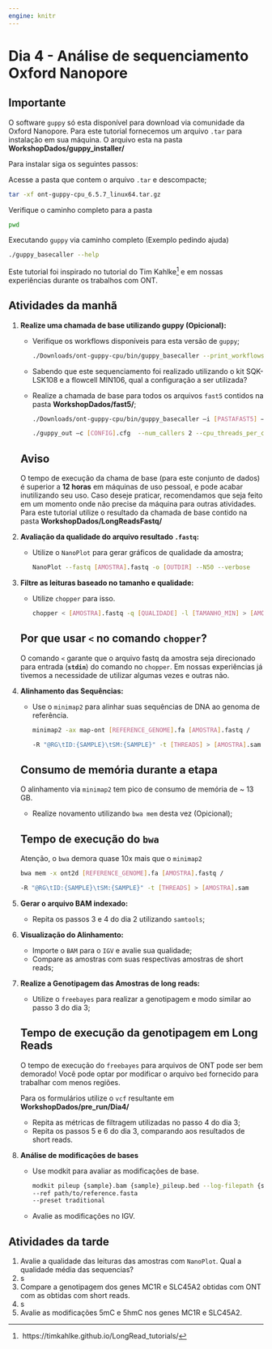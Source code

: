 ```yaml
---
engine: knitr
---
```


# Dia 4 - Análise de sequenciamento Oxford Nanopore {.unnumbered}

::: callout-important
## Importante

O software `guppy` só esta disponível para download via comunidade da Oxford Nanopore. Para este tutorial fornecemos um arquivo `.tar` para instalação em sua máquina. O arquivo esta na pasta **WorkshopDados/guppy_installer/**

Para instalar siga os seguintes passos:

Acesse a pasta que contem o arquivo `.tar` e descompacte;

```bash
tar -xf ont-guppy-cpu_6.5.7_linux64.tar.gz
```

Verifique o caminho completo para a pasta

```bash
pwd
```

Executando `guppy` via caminho completo (Exemplo pedindo ajuda)

```bash
./guppy_basecaller --help
```
:::

Este tutorial foi inspirado no tutorial do Tim Kahlke[^ont-1] e em nossas experiências durante os trabalhos com ONT.

[^ont-1]:  https://timkahlke.github.io/LongRead_tutorials/

## Atividades da manhã

1.  **Realize uma chamada de base utilizando guppy (Opicional):**

    -   Verifique os workflows disponíveis para esta versão de `guppy`;

        ```bash
        ./Downloads/ont-guppy-cpu/bin/guppy_basecaller --print_workflows
        ```

    -   Sabendo que este sequenciamento foi realizado utilizando o kit SQK-LSK108 e a flowcell MIN106, qual a configuração a ser utilizada?

    -   Realize a chamada de base para todos os arquivos `fast5` contidos na pasta **WorkshopDados/fast5/**;

        ```bash
        ./Downloads/ont-guppy-cpu/bin/guppy_basecaller –i [PASTAFAST5] –s /

        ./guppy_out –c [CONFIG].cfg  --num_callers 2 --cpu_threads_per_caller 1
        ```

    ::: callout-warning
    ## Aviso

    O tempo de execução da chama de base (para este conjunto de dados) é superior a **12 horas** em máquinas de uso pessoal, e pode acabar inutilizando seu uso. Caso deseje praticar, recomendamos que seja feito em um momento onde não precise da máquina para outras atividades. Para este tutorial utilize o resultado da chamada de base contido na pasta **WorkshopDados/LongReadsFastq/**
    :::

2.  **Avaliação da qualidade do arquivo resultado `.fastq`:**

    -   Utilize o `NanoPlot` para gerar gráficos de qualidade da amostra;

        ```bash
        NanoPlot --fastq [AMOSTRA].fastq -o [OUTDIR] --N50 --verbose
        ```

3.  **Filtre as leituras baseado no tamanho e qualidade:**

    -   Utilize `chopper` para isso.

        ```bash
        chopper < [AMOSTRA].fastq -q [QUALIDADE] -l [TAMANHO_MIN] > [AMOSTRA]_filtrada.fastq
        ```

    ::: {.callout-important collapse="true"}
    ## Por que usar `<` no comando `chopper`?

    O comando `<` garante que o arquivo fastq da amostra seja direcionado para entrada (**`stdin`**) do comando no `chopper`. Em nossas experiências já tivemos a necessidade de utilizar algumas vezes e outras não.
    :::

4.  **Alinhamento das Sequências:**

    -   Use o `minimap2` para alinhar suas sequências de DNA ao genoma de referência.

        ```bash
        minimap2 -ax map-ont [REFERENCE_GENOME].fa [AMOSTRA].fastq /

        -R "@RG\tID:{SAMPLE}\tSM:{SAMPLE}" -t [THREADS] > [AMOSTRA].sam
        ```

    ::: callout-caution
    ## Consumo de memória durante a etapa

    O alinhamento via `minimap2` tem pico de consumo de memória de \~ 13 GB.
    :::

    -   Realize novamento utilizando `bwa mem` desta vez (Opicional);

    ::: callout-warning
    ## Tempo de execução do `bwa`

    Atenção, o `bwa` demora quase 10x mais que o `minimap2`
    :::

    ```bash
    bwa mem -x ont2d [REFERENCE_GENOME].fa [AMOSTRA].fastq /

    -R "@RG\tID:{SAMPLE}\tSM:{SAMPLE}" -t [THREADS] > [AMOSTRA].sam
    ```

5.  **Gerar o arquivo BAM indexado:**

    -   Repita os passos 3 e 4 do dia 2 utilizando `samtools`;

6.  **Visualização do Alinhamento:**

    -   Importe o `BAM` para o `IGV` e avalie sua qualidade;
    -   Compare as amostras com suas respectivas amostras de short reads;

7.  **Realize a Genotipagem das Amostras de long reads:**

    -   Utilize o `freebayes` para realizar a genotipagem e modo similar ao passo 3 do dia 3;

    ::: callout-warning
    ## Tempo de execução da genotipagem em Long Reads

    O tempo de execução do `freebayes` para arquivos de ONT pode ser bem demorado! Você pode optar por modificar o arquivo `bed` fornecido para trabalhar com menos regiões.

    Para os formulários utilize o `vcf` resultante em **WorkshopDados/pre_run/Dia4/**
    :::

    -   Repita as métricas de filtragem utilizadas no passo 4 do dia 3;
    -   Repita os passos 5 e 6 do dia 3, comparando aos resultados de short reads.

8.  **Análise de modificações de bases**

    -   Use modkit para avaliar as modificações de base.

        ```bash
        modkit pileup {sample}.bam {sample}_pileup.bed --log-filepath {sample}.log
        --ref path/to/reference.fasta
        --preset traditional
        ```

    -   Avalie as modificações no IGV.

## Atividades da tarde

1.  Avalie a qualidade das leituras das amostras com `NanoPlot`. Qual a qualidade média das sequencias?
2.  s
3.  Compare a genotipagem dos genes MC1R e SLC45A2 obtidas com ONT com as obtidas com short reads.
4.  s
5.  Avalie as modificações 5mC e 5hmC nos genes MC1R e SLC45A2.
